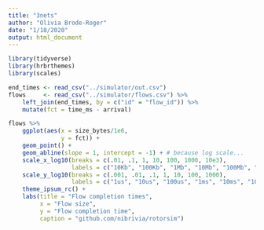 ```yaml
---
title: "3nets"
author: "Olivia Brode-Roger"
date: "1/18/2020"
output: html_document
---
```


```r
library(tidyverse)
library(hrbrthemes)
library(scales)
```

```r
end_times <- read_csv("../simulator/out.csv")
flows     <- read_csv("../simulator/flows.csv") %>%
    left_join(end_times, by = c("id" = "flow_id")) %>% 
    mutate(fct = time_ms - arrival)

flows %>%
    ggplot(aes(x = size_bytes/1e6,
               y = fct)) +
    geom_point() +
    geom_abline(slope = 1, intercept = -1) + # because log scale...
    scale_x_log10(breaks = c(.01, .1, 1, 10, 100, 1000, 10e3),
                  labels = c("10Kb", "100Kb", "1Mb", "10Mb", "100Mb", "1Gb", "10Gb")) +
    scale_y_log10(breaks = c(.001, .01, .1, 1, 10, 100, 1000),
                  labels = c("1us", "10us", "100us", "1ms", "10ms", "100ms", "1s")) +
    theme_ipsum_rc() +
    labs(title = "Flow completion times",
         x = "Flow size",
         y = "Flow completion time",
         caption = "github.com/nibrivia/rotorsim")
```
